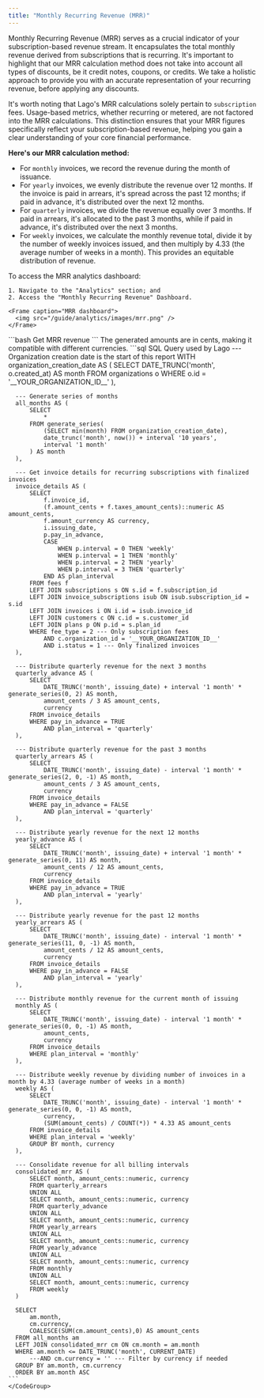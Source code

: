 ```yaml
---
title: "Monthly Recurring Revenue (MRR)"
---
```


Monthly Recurring Revenue (MRR) serves as a crucial indicator of your subscription-based revenue stream.
It encapsulates the total monthly revenue derived from subscriptions that is recurring. It's important to highlight that our MRR calculation
method does not take into account all types of discounts, be it credit notes, coupons, or credits. We take a holistic
approach to provide you with an accurate representation of your recurring revenue, before applying any discounts.

It's worth noting that Lago's MRR calculations solely pertain to `subscription` fees. Usage-based metrics,
whether recurring or metered, are not factored into the MRR calculations. This distinction ensures that your MRR figures
specifically reflect your subscription-based revenue, helping you gain a clear understanding of your core financial
performance.

**Here's our MRR calculation method:**

- For `monthly` invoices, we record the revenue during the month of issuance.
- For `yearly` invoices, we evenly distribute the revenue over 12 months. If the invoice is paid in arrears, it's spread across the past 12 months; if paid in advance, it's distributed over the next 12 months.
- For `quarterly` invoices, we divide the revenue equally over 3 months. If paid in arrears, it's allocated to the past 3 months, while if paid in advance, it's distributed over the next 3 months.
- For `weekly` invoices, we calculate the monthly revenue total, divide it by the number of weekly invoices issued, and then multiply by 4.33 (the average number of weeks in a month). This provides an equitable distribution of revenue.

<Tabs>
  <Tab title="Dashboard"> 
    To access the MRR analytics dashboard:

    1. Navigate to the "Analytics" section; and
    2. Access the "Monthly Recurring Revenue" Dashboard.

    <Frame caption="MRR dashboard">
      <img src="/guide/analytics/images/mrr.png" />
    </Frame>

   </Tab>
     <Tab title="API">
    <CodeGroup>```bash Get MRR revenue ```</CodeGroup>
  </Tab>
  <Tab title="SQL Query">
    <Info>
       The generated amounts are in cents, making it compatible with different currencies.
    </Info>
    <CodeGroup>
    ```sql SQL Query used by Lago
      --- Organization creation date is the start of this report
      WITH organization_creation_date AS (
          SELECT
              DATE_TRUNC('month', o.created_at) AS month
          FROM organizations o
          WHERE o.id = '__YOUR_ORGANIZATION_ID__'
      ),

      --- Generate series of months
      all_months AS (
          SELECT
              *
          FROM generate_series(
              (SELECT min(month) FROM organization_creation_date),
              date_trunc('month', now()) + interval '10 years',
              interval '1 month'
          ) AS month
      ),

      --- Get invoice details for recurring subscriptions with finalized invoices
      invoice_details AS (
          SELECT
              f.invoice_id,
              (f.amount_cents + f.taxes_amount_cents)::numeric AS amount_cents,
              f.amount_currency AS currency,
              i.issuing_date,
              p.pay_in_advance,
              CASE
                  WHEN p.interval = 0 THEN 'weekly'
                  WHEN p.interval = 1 THEN 'monthly'
                  WHEN p.interval = 2 THEN 'yearly'
                  WHEN p.interval = 3 THEN 'quarterly'
              END AS plan_interval
          FROM fees f
          LEFT JOIN subscriptions s ON s.id = f.subscription_id
          LEFT JOIN invoice_subscriptions isub ON isub.subscription_id = s.id
          LEFT JOIN invoices i ON i.id = isub.invoice_id
          LEFT JOIN customers c ON c.id = s.customer_id
          LEFT JOIN plans p ON p.id = s.plan_id
          WHERE fee_type = 2 --- Only subscription fees
              AND c.organization_id = '__YOUR_ORGANIZATION_ID__'
              AND i.status = 1 --- Only finalized invoices
      ),

      --- Distribute quarterly revenue for the next 3 months
      quarterly_advance AS (
          SELECT
              DATE_TRUNC('month', issuing_date) + interval '1 month' * generate_series(0, 2) AS month,
              amount_cents / 3 AS amount_cents,
              currency
          FROM invoice_details
          WHERE pay_in_advance = TRUE
              AND plan_interval = 'quarterly'
      ),

      --- Distribute quarterly revenue for the past 3 months
      quarterly_arrears AS (
          SELECT
              DATE_TRUNC('month', issuing_date) - interval '1 month' * generate_series(2, 0, -1) AS month,
              amount_cents / 3 AS amount_cents,
              currency
          FROM invoice_details
          WHERE pay_in_advance = FALSE
              AND plan_interval = 'quarterly'
      ),

      --- Distribute yearly revenue for the next 12 months
      yearly_advance AS (
          SELECT
              DATE_TRUNC('month', issuing_date) + interval '1 month' * generate_series(0, 11) AS month,
              amount_cents / 12 AS amount_cents,
              currency
          FROM invoice_details
          WHERE pay_in_advance = TRUE
              AND plan_interval = 'yearly'
      ),

      --- Distribute yearly revenue for the past 12 months
      yearly_arrears AS (
          SELECT
              DATE_TRUNC('month', issuing_date) - interval '1 month' * generate_series(11, 0, -1) AS month,
              amount_cents / 12 AS amount_cents,
              currency
          FROM invoice_details
          WHERE pay_in_advance = FALSE
              AND plan_interval = 'yearly'
      ),

      --- Distribute monthly revenue for the current month of issuing
      monthly AS (
          SELECT
              DATE_TRUNC('month', issuing_date) - interval '1 month' * generate_series(0, 0, -1) AS month,
              amount_cents,
              currency
          FROM invoice_details
          WHERE plan_interval = 'monthly'
      ),

      --- Distribute weekly revenue by dividing number of invoices in a month by 4.33 (average number of weeks in a month)
      weekly AS (
          SELECT
              DATE_TRUNC('month', issuing_date) - interval '1 month' * generate_series(0, 0, -1) AS month,
              currency,
              (SUM(amount_cents) / COUNT(*)) * 4.33 AS amount_cents
          FROM invoice_details
          WHERE plan_interval = 'weekly'
          GROUP BY month, currency
      ),

      --- Consolidate revenue for all billing intervals
      consolidated_mrr AS (
          SELECT month, amount_cents::numeric, currency
          FROM quarterly_arrears
          UNION ALL
          SELECT month, amount_cents::numeric, currency
          FROM quarterly_advance
          UNION ALL
          SELECT month, amount_cents::numeric, currency
          FROM yearly_arrears
          UNION ALL
          SELECT month, amount_cents::numeric, currency
          FROM yearly_advance
          UNION ALL
          SELECT month, amount_cents::numeric, currency
          FROM monthly
          UNION ALL
          SELECT month, amount_cents::numeric, currency
          FROM weekly
      )

      SELECT
          am.month,
          cm.currency,
          COALESCE(SUM(cm.amount_cents),0) AS amount_cents
      FROM all_months am
      LEFT JOIN consolidated_mrr cm ON cm.month = am.month
      WHERE am.month <= DATE_TRUNC('month', CURRENT_DATE)
          ---AND cm.currency = '' --- Filter by currency if needed
      GROUP BY am.month, cm.currency
      ORDER BY am.month ASC
    ```
    </CodeGroup>

  </Tab>
</Tabs>
